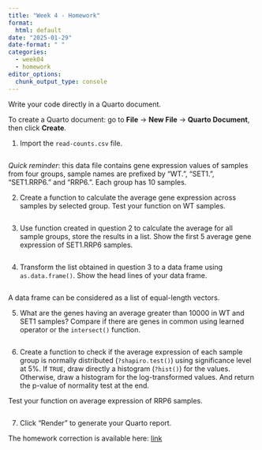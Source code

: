 ```yaml
---
title: "Week 4 - Homework"
format: 
  html: default
date: "2025-01-29"
date-format: " "
categories: 
  - week04
  - homework
editor_options: 
  chunk_output_type: console
---
```


Write your code directly in a Quarto document.

To create a Quarto document: go to **File** -> **New File** -> **Quarto Document**, then click **Create**.

1. Import the `read-counts.csv` file.

```r

```

*Quick reminder*:
this data file contains gene expression values of samples from four groups,
sample names are prefixed by "WT.", "SET1.", "SET1.RRP6." and "RRP6.".
Each group has 10 samples.

2. Create a function to calculate the average gene expression across samples
by selected group. Test your function on WT samples.

```r

```

3. Use function created in question 2 to calculate the average for
all sample groups, store the results in a list.
Show the first 5 average gene expression of SET1.RRP6 samples.

```r

```

4. Transform the list obtained in question 3 to a data frame using `as.data.frame()`.
Show the head lines of your data frame.

```r

```

:::{.callout-tip}
A data frame can be considered as a list of equal-length vectors.
:::

5. What are the genes having an average greater than 10000 in WT and SET1 samples?
Compare if there are genes in common using learned operator or the `intersect()` function.

```r

```

6. Create a function to check if the average expression of each sample group
is normally distributed (`?shapiro.test()`) using significance level at 5%.
If `TRUE`, draw directly a histogram (`?hist()`) for the values.
Otherwise, draw a histogram for the log-transformed values.
And return the p-value of normality test at the end.

Test your function on average expression of RRP6 samples.

```r

```


7. Click "Render" to generate your Quarto report.

The homework correction is available here:
[link](https://raw.githubusercontent.com/InforBio/IOC/refs/heads/main/ioc_r/week04/.r_w04_work_corr.qmd)